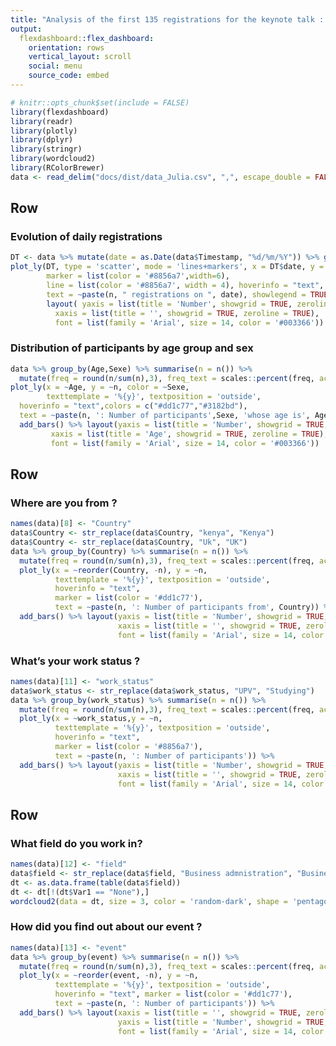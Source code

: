 ```yaml
---
title: "Analysis of the first 135 registrations for the keynote talk : Data Visualization for Machine Learning Practitionners"
output: 
  flexdashboard::flex_dashboard:
    orientation: rows
    vertical_layout: scroll
    social: menu
    source_code: embed
---
```


<style>                     
.navbar {
  background-color:#62228C;
  border-color:white;
}
.navbar-brand {
color:white!important;
}
</style> 


```r
# knitr::opts_chunk$set(include = FALSE)
library(flexdashboard)
library(readr)
library(plotly)
library(dplyr)
library(stringr)
library(wordcloud2)
library(RColorBrewer)
data <- read_delim("docs/dist/data_Julia.csv", ",", escape_double = FALSE, trim_ws = TRUE)
```

Row
-------------------------------------
    
### Evolution of daily registrations
```r
DT <- data %>% mutate(date = as.Date(data$Timestamp, "%d/%m/%Y")) %>% group_by(date) %>% summarise(n = n()) %>% ungroup()
plot_ly(DT, type = 'scatter', mode = 'lines+markers', x = DT$date, y = DT$n, 
        marker = list(color = '#8856a7',width=6),
        line = list(color = '#8856a7', width = 4), hoverinfo = "text",
        text = ~paste(n, " registrations on ", date), showlegend = TRUE) %>% 
        layout( yaxis = list(title = 'Number', showgrid = TRUE, zeroline = TRUE),
          xaxis = list(title = '', showgrid = TRUE, zeroline = TRUE),
          font = list(family = 'Arial', size = 14, color = '#003366'))
```

### Distribution of participants by age group and sex
```r
data %>% group_by(Age,Sexe) %>% summarise(n = n()) %>% 
  mutate(freq = round(n/sum(n),3), freq_text = scales::percent(freq, accuracy = 0.1)) %>% 
plot_ly(x = ~Age, y = ~n, color = ~Sexe,
        texttemplate = '%{y}', textposition = 'outside',
  hoverinfo = "text",colors = c("#dd1c77","#3182bd"),
  text = ~paste(n, ': Number of participants',Sexe, 'whose age is', Age)) %>%
  add_bars() %>% layout(yaxis = list(title = 'Number', showgrid = TRUE, zeroline = TRUE),
         xaxis = list(title = 'Age', showgrid = TRUE, zeroline = TRUE),
         font = list(family = 'Arial', size = 14, color = '#003366'))
```

Row
-------------------------------------

### Where are you from ?
```r
names(data)[8] <- "Country"
data$Country <- str_replace(data$Country, "kenya", "Kenya")
data$Country <- str_replace(data$Country, "Uk", "UK")
data %>% group_by(Country) %>% summarise(n = n()) %>% 
  mutate(freq = round(n/sum(n),3), freq_text = scales::percent(freq, accuracy = 0.1)) %>%
  plot_ly(x = ~reorder(Country, -n), y = ~n,
          texttemplate = '%{y}', textposition = 'outside',
          hoverinfo = "text",
          marker = list(color = '#dd1c77'),
          text = ~paste(n, ': Number of participants from', Country)) %>%
  add_bars() %>% layout(yaxis = list(title = 'Number', showgrid = TRUE, zeroline = TRUE),
                        xaxis = list(title = '', showgrid = TRUE, zeroline = TRUE),
                        font = list(family = 'Arial', size = 14, color = '#003366'))
``` 

### What's your work status ?
```r
names(data)[11] <- "work_status"
data$work_status <- str_replace(data$work_status, "UPV", "Studying")
data %>% group_by(work_status) %>% summarise(n = n()) %>% 
  mutate(freq = round(n/sum(n),3), freq_text = scales::percent(freq, accuracy = 0.1)) %>%
  plot_ly(x = ~work_status,y = ~n,
          texttemplate = '%{y}', textposition = 'outside',
          hoverinfo = "text",
          marker = list(color = '#8856a7'),
          text = ~paste(n, ': Number of participants')) %>%
  add_bars() %>% layout(yaxis = list(title = 'Number', showgrid = TRUE, zeroline = TRUE),
                        xaxis = list(title = '', showgrid = TRUE, zeroline = TRUE),
                        font = list(family = 'Arial', size = 14, color = '#003366'))
```

Row
-------------------------------------

### What field do you work in?
```r
names(data)[12] <- "field"
data$field <- str_replace(data$field, "Business admnistration", "Business Administration")
dt <- as.data.frame(table(data$field))
dt <- dt[!(dt$Var1 == "None"),]
wordcloud2(data = dt, size = 3, color = 'random-dark', shape = 'pentagon')
```

### How did you find out about our event ?
```r
names(data)[13] <- "event"
data %>% group_by(event) %>% summarise(n = n()) %>% 
  mutate(freq = round(n/sum(n),3), freq_text = scales::percent(freq, accuracy = 0.1)) %>%
  plot_ly(x = ~reorder(event, -n), y = ~n,
          texttemplate = '%{y}', textposition = 'outside',
          hoverinfo = "text", marker = list(color = '#dd1c77'),
          text = ~paste(n, ': Number of participants')) %>%
  add_bars() %>% layout(xaxis = list(title = '', showgrid = TRUE, zeroline = TRUE),
                        yaxis = list(title = 'Number', showgrid = TRUE, zeroline = TRUE),
                        font = list(family = 'Arial', size = 14, color = '#003366'))
```
